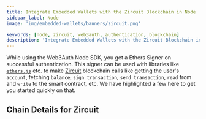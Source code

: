 ```yaml
---
title: Integrate Embedded Wallets with the Zircuit Blockchain in Node
sidebar_label: Node
image: 'img/embedded-wallets/banners/zircuit.png'

keywords: [node, zircuit, web3auth, authentication, blockchain]
description: 'Integrate Embedded Wallets with the Zircuit Blockchain in Node | Embedded Wallets'
---
```



While using the Web3Auth Node SDK, you get a Ethers Signer on successful authentication. This signer can be used with libraries like [`ethers.js`](https://docs.ethers.io/v5/getting-started/) etc. to make [Zircuit](https://ethereum.org/) blockchain calls like getting the user's `account`, fetching `balance`, `sign transaction`, `send transaction`, `read` from and `write` to the smart contract, etc. We have highlighted a few here to get you started quickly on that.

## Chain Details for Zircuit

<ChainDetailsZircuit />

<EVMInteraction />
